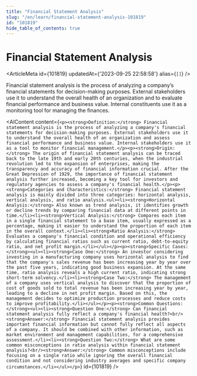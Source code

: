 ```yaml
---
title: "Financial Statement Analysis"
slug: "/en/learn/financial-statement-analysis-101819"
id: "101819"
hide_table_of_contents: true
---
```



# Financial Statement Analysis

<ArticleMeta id={101819} updatedAt={'2023-09-25 22:58:58'} alias={`[]`} />
<div className='border-solid border-b border-t-0 my-4 border-[var(--ifm-color-gray-300)]' />

Financial statement analysis is the process of analyzing a company’s financial statements for decision-making purposes. External stakeholders use it to understand the overall health of an organization and to evaluate financial performance and business value. Internal constituents use it as a monitoring tool for managing the finances.

<AIContent content={`<p><strong>Definition:</strong> Financial statement analysis is the process of analyzing a company's financial statements for decision-making purposes. External stakeholders use it to understand the overall health of an organization and assess financial performance and business value. Internal stakeholders use it as a tool to monitor financial management.</p><p><strong>Origin:</strong> The origin of financial statement analysis can be traced back to the late 19th and early 20th centuries, when the industrial revolution led to the expansion of enterprises, making the transparency and accuracy of financial information crucial. After the Great Depression of 1929, the importance of financial statement analysis further increased, becoming a key tool for investors and regulatory agencies to assess a company's financial health.</p><p><strong>Categories and Characteristics:</strong> Financial statement analysis is mainly divided into three categories: horizontal analysis, vertical analysis, and ratio analysis.<ul><li><strong>Horizontal Analysis:</strong> Also known as trend analysis, it identifies growth or decline trends by comparing financial data at different points in time.</li><li><strong>Vertical Analysis:</strong> Compares each item in a single financial statement to a base item, usually expressed as a percentage, making it easier to understand the proportion of each item in the overall context.</li><li><strong>Ratio Analysis:</strong> Evaluates a company's financial condition and operational efficiency by calculating financial ratios such as current ratio, debt-to-equity ratio, and net profit margin.</li></ul></p><p><strong>Specific Cases:</strong><ul><li><strong>Case One:</strong> An investor considering investing in a manufacturing company uses horizontal analysis to find that the company's sales revenue has been increasing year by year over the past five years, indicating good business expansion. At the same time, ratio analysis reveals a high current ratio, indicating strong short-term solvency.</li><li><strong>Case Two:</strong> The management of a company uses vertical analysis to discover that the proportion of cost of goods sold to total revenue has been increasing year by year, leading to a decline in net profit margin. Based on this, the management decides to optimize production processes and reduce costs to improve profitability.</li></ul></p><p><strong>Common Questions:</strong><ul><li><strong>Question One:</strong> Can financial statement analysis fully reflect a company's financial health?<br/><strong>Answer:</strong> Financial statement analysis provides important financial information but cannot fully reflect all aspects of a company. It should be combined with other information, such as market environment and management capabilities, for a comprehensive assessment.</li><li><strong>Question Two:</strong> What are some common misconceptions in ratio analysis within financial statement analysis?<br/><strong>Answer:</strong> Common misconceptions include focusing on a single ratio while ignoring the overall financial condition and not considering industry averages and specific company circumstances.</li></ul></p>`} id={101819} />

